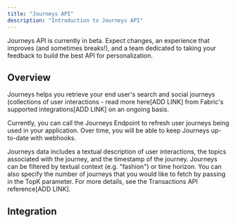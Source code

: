 ```yaml
---
title: "Journeys API"
description: "Introduction to Journeys API"
---
```


<Warning>
Journeys API is currently in beta. Expect changes, an experience that improves (and sometimes breaks!), and a team dedicated to taking your feedback to build the best API for personalization. 
</Warning>

## Overview
Journeys helps you retrieve your end user's search and social journeys (collections of user interactions - read more here[ADD LINK] from Fabric's supported integrations[ADD LINK] on an ongoing basis. 

Currently, you can call the Journeys Endpoint to refresh user journeys being used in your application. Over time, you will be able to keep Journeys up-to-date with webhooks. 

Journeys data includes a textual description of user interactions, the topics associated with the journey, and the timestamp of the journey. Journeys can be filtered by textual context (e.g. "fashion") or time horizon. You can also specify the number of journeys that you would like to fetch by passing in the TopK parameter. For more details, see the Transactions API reference[ADD LINK].

## Integration 



